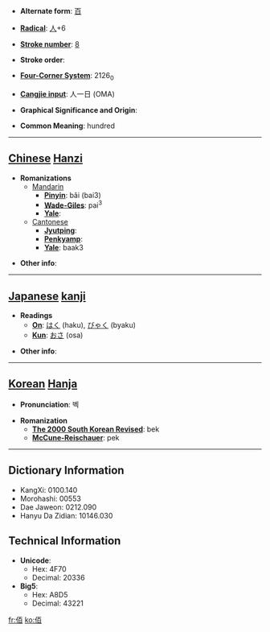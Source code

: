 * '''Alternate form''': [[百]]

* '''[[Wiktionary:Chinese radical index| Radical]]''': [[Wiktionary:Chinese radical index 人|人]]+6

* '''[[Wiktionary:Chinese total strokes index|Stroke number]]''': [[Wiktionary:Chinese total strokes index 8|8]]

* '''Stroke order''': 

* '''[[Wiktionary:Chinese four corner index|Four-Corner System]]''': 2126<sub>0</sub>

* '''[[Wiktionary:Chinese Cangjie index|Cangjie input]]''': 人一日 (OMA)

* '''Graphical Significance and Origin''': 

* '''Common Meaning''': hundred

----

== [[Chinese]] [[Hanzi]] ==

* '''Romanizations'''
** [[Mandarin]]
*** '''[[Pinyin]]''': bǎi (bai3)
*** '''[[Wade-Giles]]''': pai<sup>3</sup>
*** '''[[Yale]]''': 
**[[Cantonese]]
***'''[[Jyutping]]''':
***'''[[Penkyamp]]''': 
***'''[[Yale]]''': baak3

* '''Other info''': 

----

== [[Japanese]] [[kanji]] ==

* '''Readings'''
** '''[[On]]''': [[はく]] (haku), [[びゃく]] (byaku)
** '''[[Kun]]''': [[おさ]] (osa)

* '''Other info''':  

----

== [[Korean]] [[Hanja]] ==

* '''Pronunciation''': 벡

* '''Romanization'''
** '''[[The 2000 South Korean Revised Romanization|The 2000 South Korean Revised]]''': bek
** '''[[McCune-Reischauer]]''': pek

----

== Dictionary Information ==

* KangXi: 0100.140
* Morohashi: 00553
* Dae Jaweon: 0212.090
* Hanyu Da Zidian: 10146.030

== Technical Information ==

* '''Unicode''':
** Hex: 4F70
** Decimal: 20336
* '''Big5''':
** Hex: A8D5
** Decimal: 43221

[[fr:佰]]
[[ko:佰]]